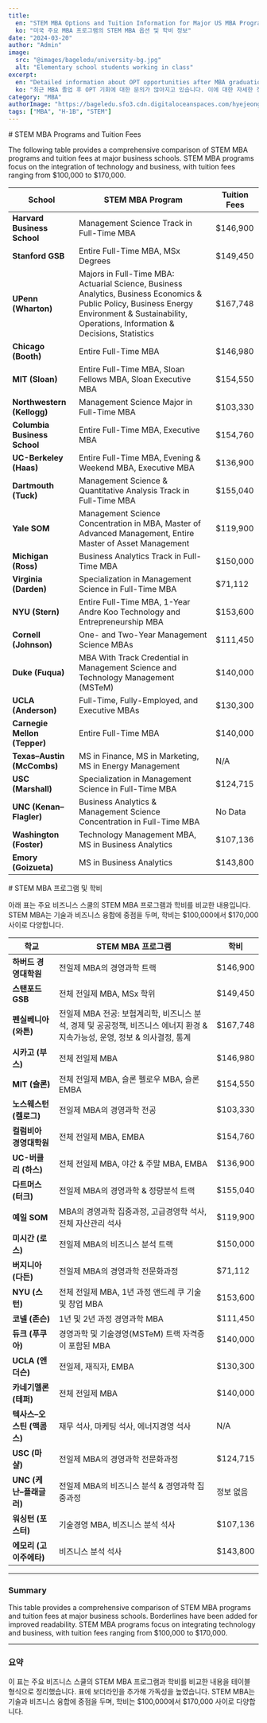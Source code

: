 ```yaml
---
title:
  en: "STEM MBA Options and Tuition Information for Major US MBA Programs"
  ko: "미국 주요 MBA 프로그램의 STEM MBA 옵션 및 학비 정보"
date: "2024-03-20"
author: "Admin"
image:
  src: "@images/bageledu/university-bg.jpg"
  alt: "Elementary school students working in class"
excerpt:
  en: "Detailed information about OPT opportunities after MBA graduation, which has been a frequent inquiry recently"
  ko: "최근 MBA 졸업 후 OPT 기회에 대한 문의가 많아지고 있습니다. 이에 대한 자세한 정보를 공유드립니다."
category: "MBA"
authorImage: "https://bageledu.sfo3.cdn.digitaloceanspaces.com/hyejeong.jpg"
tags: ["MBA", "H-1B", "STEM"]
---
```


<div class="en-content" x-show="$store.language !== 'ko'">
# STEM MBA Programs and Tuition Fees

The following table provides a comprehensive comparison of STEM MBA programs and tuition fees at major business schools. STEM MBA programs focus on the integration of technology and business, with tuition fees ranging from $100,000 to $170,000.

| **School**                    | **STEM MBA Program**                                                                                                 | **Tuition Fees** |
|-------------------------------|----------------------------------------------------------------------------------------------------------------------|------------------|
| **Harvard Business School**   | Management Science Track in Full-Time MBA                                                                            | $146,900         |
| **Stanford GSB**              | Entire Full-Time MBA, MSx Degrees                                                                                     | $149,450         |
| **UPenn (Wharton)**           | Majors in Full-Time MBA: Actuarial Science, Business Analytics, Business Economics & Public Policy, Business Energy Environment & Sustainability, Operations, Information & Decisions, Statistics | $167,748         |
| **Chicago (Booth)**           | Entire Full-Time MBA                                                                                                  | $146,980         |
| **MIT (Sloan)**               | Entire Full-Time MBA, Sloan Fellows MBA, Sloan Executive MBA                                                         | $154,550         |
| **Northwestern (Kellogg)**    | Management Science Major in Full-Time MBA                                                                             | $103,330         |
| **Columbia Business School**  | Entire Full-Time MBA, Executive MBA                                                                                   | $154,760         |
| **UC-Berkeley (Haas)**        | Entire Full-Time MBA, Evening & Weekend MBA, Executive MBA                                                             | $136,900         |
| **Dartmouth (Tuck)**          | Management Science & Quantitative Analysis Track in Full-Time MBA                                                      | $155,040         |
| **Yale SOM**                  | Management Science Concentration in MBA, Master of Advanced Management, Entire Master of Asset Management              | $119,900         |
| **Michigan (Ross)**           | Business Analytics Track in Full-Time MBA                                                                             | $150,000         |
| **Virginia (Darden)**         | Specialization in Management Science in Full-Time MBA                                                                 | $71,112          |
| **NYU (Stern)**               | Entire Full-Time MBA, 1-Year Andre Koo Technology and Entrepreneurship MBA                                            | $153,600         |
| **Cornell (Johnson)**         | One- and Two-Year Management Science MBAs                                                                             | $111,450         |
| **Duke (Fuqua)**              | MBA With Track Credential in Management Science and Technology Management (MSTeM)                                      | $140,000         |
| **UCLA (Anderson)**           | Full-Time, Fully-Employed, and Executive MBAs                                                                         | $130,300         |
| **Carnegie Mellon (Tepper)**  | Entire Full-Time MBA                                                                                                  | $140,000         |
| **Texas–Austin (McCombs)**    | MS in Finance, MS in Marketing, MS in Energy Management                                                                | N/A              |
| **USC (Marshall)**            | Specialization in Management Science in Full-Time MBA                                                                 | $124,715         |
| **UNC (Kenan–Flagler)**       | Business Analytics & Management Science Concentration in Full-Time MBA                                                 | No Data          |
| **Washington (Foster)**       | Technology Management MBA, MS in Business Analytics                                                                   | $107,136         |
| **Emory (Goizueta)**          | MS in Business Analytics                                                                                              | $143,800         |
</div>

<div class="ko-content" x-show="$store.language === 'ko'">
# STEM MBA 프로그램 및 학비

아래 표는 주요 비즈니스 스쿨의 STEM MBA 프로그램과 학비를 비교한 내용입니다. STEM MBA는 기술과 비즈니스 융합에 중점을 두며, 학비는 $100,000에서 $170,000 사이로 다양합니다.

| **학교**                    | **STEM MBA 프로그램**                                                                                                 | **학비** |
|-----------------------------|----------------------------------------------------------------------------------------------------------------------|----------|
| **하버드 경영대학원**         | 전일제 MBA의 경영과학 트랙                                                                                             | $146,900 |
| **스탠포드 GSB**            | 전체 전일제 MBA, MSx 학위                                                                                              | $149,450 |
| **펜실베니아 (와튼)**         | 전일제 MBA 전공: 보험계리학, 비즈니스 분석, 경제 및 공공정책, 비즈니스 에너지 환경 & 지속가능성, 운영, 정보 & 의사결정, 통계 | $167,748 |
| **시카고 (부스)**            | 전체 전일제 MBA                                                                                                      | $146,980 |
| **MIT (슬론)**              | 전체 전일제 MBA, 슬론 펠로우 MBA, 슬론 EMBA                                                                            | $154,550 |
| **노스웨스턴 (켈로그)**       | 전일제 MBA의 경영과학 전공                                                                                             | $103,330 |
| **컬럼비아 경영대학원**        | 전체 전일제 MBA, EMBA                                                                                                | $154,760 |
| **UC-버클리 (하스)**         | 전체 전일제 MBA, 야간 & 주말 MBA, EMBA                                                                                 | $136,900 |
| **다트머스 (터크)**           | 전일제 MBA의 경영과학 & 정량분석 트랙                                                                                   | $155,040 |
| **예일 SOM**                | MBA의 경영과학 집중과정, 고급경영학 석사, 전체 자산관리 석사                                                             | $119,900 |
| **미시간 (로스)**            | 전일제 MBA의 비즈니스 분석 트랙                                                                                       | $150,000 |
| **버지니아 (다든)**          | 전일제 MBA의 경영과학 전문화과정                                                                                       | $71,112  |
| **NYU (스턴)**              | 전체 전일제 MBA, 1년 과정 앤드레 쿠 기술 및 창업 MBA                                                                    | $153,600 |
| **코넬 (존슨)**             | 1년 및 2년 과정 경영과학 MBA                                                                                          | $111,450 |
| **듀크 (푸쿠아)**            | 경영과학 및 기술경영(MSTeM) 트랙 자격증이 포함된 MBA                                                                    | $140,000 |
| **UCLA (앤더슨)**           | 전일제, 재직자, EMBA                                                                                                  | $130,300 |
| **카네기멜론 (테퍼)**         | 전체 전일제 MBA                                                                                                      | $140,000 |
| **텍사스–오스틴 (맥콤스)**      | 재무 석사, 마케팅 석사, 에너지경영 석사                                                                                 | N/A      |
| **USC (마샬)**              | 전일제 MBA의 경영과학 전문화과정                                                                                        | $124,715 |
| **UNC (케난–플래글러)**        | 전일제 MBA의 비즈니스 분석 & 경영과학 집중과정                                                                          | 정보 없음 |
| **워싱턴 (포스터)**          | 기술경영 MBA, 비즈니스 분석 석사                                                                                       | $107,136 |
| **에모리 (고이주에타)**         | 비즈니스 분석 석사                                                                                                    | $143,800 |
</div>

<div x-show="$store.language !== 'ko'">
  <hr />
  <h3>Summary</h3>
  <p>This table provides a comprehensive comparison of STEM MBA programs and tuition fees at major business schools. Borderlines have been added for improved readability. STEM MBA programs focus on integrating technology and business, with tuition fees ranging from $100,000 to $170,000.</p>
</div>

<div x-show="$store.language === 'ko'">
  <hr />
  <h3>요약</h3>
  <p>이 표는 주요 비즈니스 스쿨의 STEM MBA 프로그램과 학비를 비교한 내용을 테이블 형식으로 정리했습니다. 표에 보더라인을 추가해 가독성을 높였습니다. STEM MBA는 기술과 비즈니스 융합에 중점을 두며, 학비는 $100,000에서 $170,000 사이로 다양합니다.</p>
</div>
